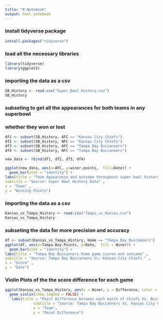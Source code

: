 ---
title: "R Notebook"
output: html_notebook
---

### install tidyverse package
```{r}
install.packages("tidyverse")

```



### load all the necessary libraries
```{r}
library(tidyverse)
library(ggplot2)
```

### importing the data as a csv
```{r}
SB_History <- read.csv("Super_Bowl_History.csv")
SB_History
```


### subseting to get all the appearances for both teams in any superbowl
### whether they won or lost
```{r}
df1 <- subset(SB_History, AFC == "Kansas City Chiefs")
df2 <- subset(SB_History, NFC == "Kansas City Chiefs")
df3 <- subset(SB_History, AFC == "Tampa Bay Buccaneers")
df4 <- subset(SB_History, NFC == "Tampa Bay Buccaneers")

new_data <- rbind(df1, df2, df3, df4)   

ggplot(new_data, aes(x=AFC, y=winer.points,  fill=Date)) + 
  geom_bar(stat = "identity") +
labs(title = "Team Appearance and outcome throughout super bowl history" ,
subtitle = "Source: Super Bowl History Data" ,
x = "Team" ,
y = "Winning Points")


```


### importing the data as a csv
```{r}
Kansas_vs_Tampa_History <- read.csv("Tampa_vs_Kansas.csv")
Kansas_vs_Tampa_History
```

### subseting the data for more precision and accuracy
```{r}
df <- subset(Kansas_vs_Tampa_History, Home == "Tampa Bay Buccaneers")
ggplot(df, aes(x=Tampa.Bay.Points, y=Date,  fill = Winer)) + 
  geom_bar(stat = "identity") +
labs(title = "Tampa Bay Buccanners home game scores and outcome" ,
subtitle = "Source: Tampa Bay Buccanners Vs. Kansas City Chiefs " ,
x = "Score" ,
y = "Date")
```



### Violin Plots of the the score difference for each game
```{r}
ggplot(Kansas_vs_Tampa_History, aes(x = Winer, y = Difference, color = Winer)) + 
  geom_violin(show.legend = FALSE) +
   labs(title = "Point Difference between each match of Chiefs Vs. Buccanners ",
             subtitle = "Source: Tampa Bay Buccanners Vs. Kansas City Chiefs" ,
             x = "Team",
             y = "Point Difference") 
```

